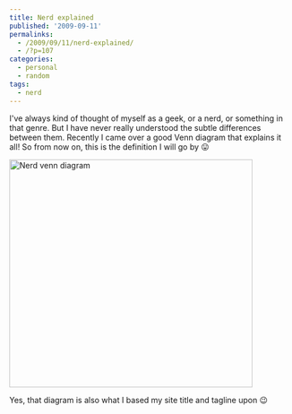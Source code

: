 ```yaml
---
title: Nerd explained
published: '2009-09-11'
permalinks:
  - /2009/09/11/nerd-explained/
  - /?p=107
categories:
  - personal
  - random
tags:
  - nerd
---
```


I've always kind of thought of myself as a geek, or a nerd, or something in that genre. But I have never really understood the subtle differences between them. Recently I came over a good Venn diagram that explains it all! So from now on, this is the definition I will go by 😛

<img
  className="size-full wp-image-108  aligncenter"
  title="nerd-venn-diagram"
  src="http://www.geekality.net/wp-content/uploads/2009/09/nerd-venn-diagram-9420-1252236207-2.jpg"
  alt="Nerd venn diagram"
  width="434"
  height="407"
/>

Yes, that diagram is also what I based my site title and tagline upon 😉
